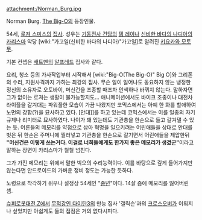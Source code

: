 attachment:/Norman_Burg.jpg

Norman Burg. [[The Big-O]]의 등장인물.

54세, [[로져 스미스]]의 [[집사]]. 성우는 [[기동전사 건담]]의 [[템 레이]]나 [[신비한 바다의 나디아]]의 [[카리스마]] 악당 [wiki:"가고일(신비한 바다의 나디아)"가고일]로 알려진 [[키요카와 모토무]].

기본 컨셉은 [[배트맨]]의 [[알프레드]] 집사와 같다.

요리, 청소 등의 가사작업부터 시작해서 [wiki:"Big-O(The Big-O)" Big O]와 그리폰의 수리, 지원사격까지 가하는 최강의 집사. 무슨 일이 일어나도 동요하지 않는 냉정한 정신의 소유자로 오토바이, 머신건을 조종할 때조차 안색하나 바뀌지 않는다. 말하자면 그가 없이는 로져는 생활이 불가능할지도... 애니메이션에서도 바이크 조종이나 대전차 라이플을 갈겨대는 파워풀한 모습이 가끔 나왔지만 코믹스에서는 아예 한 화를 할애하여 노먼의 강함(?)을 묘사하고 있다. [안대]]를 하고 있는데 코믹스에서는 이를 일종의 자기규제나 리미터로 묘사하였다. 나이가 꽤 있는데도 기관총을 한손으로 들고 갈겨댈 수 있는 듯. 어른들의 메모리를 약점으로 삼아 혁명을 일으키려는 어린애들을 상대로 안대를 벗은 뒤 한손은 주머니에 찔러넣고 기관총을 한손으로 갈기면서 어린애들을 제압한뒤 '''"머신건은 이렇게 쓰는거다. 이걸로 너희들에게도 한가지 좋은 메모리가 생겼군"'''이라고 말하는 장면이 카리스마가 철철 넘친다. 

그가 가진 메모리는 위에서 말한 빅오의 수리능력이다. 이를 바탕으로 깊게 들어가지만 않는다면 안드로이드의 가벼운 정비 정도는 가능한 듯하다. 

노령으로 착각하기 쉬우나 설정상 54세인 "[[중년]]"이다. 14살 즘에 메모리를 잃어버린 셈.

[[슈퍼로봇대전 Z]]에서 [[무적강인 다이탄3]]의 만능 집사 '갤릭슨'과의 [[크로스오버]]가 이뤄지나 싶었지만 아쉽게도 둘의 접점은 거의 없다시피다.

